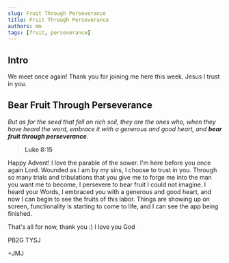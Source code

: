 ```yaml
---
slug: Fruit Through Perseverance
title: Fruit Through Perseverance
authors: mm
tags: [fruit, perseverance]
---
```


## Intro

We meet once again! Thank you for joining me here this week. 
Jesus I trust in you.

## Bear Fruit Through Perseverance

> 
*But as for the seed that fell on rich soil, 
they are the ones who, 
when they have heard the word, 
embrace it with a generous and good heart, 
and* ***bear fruit through perseverance***.

> **Luke 8:15**

Happy Advent! I love the parable of the sower. I'm here before you once again Lord. Wounded as I am by my sins, I choose to trust in you. Through so many trials and tribulations
that you give me to forge me into the man you want me to become, I persevere to bear fruit I could not imagine. I heard your Words, I embraced you with a generous and good heart,
and now I can begin to see the fruits of this labor. Things are showing up on screen, functionality is starting to come to life, and I can see the app being finished. 

 That's all for now, thank you :) I love you God

 PB2G TYSJ

 +JMJ